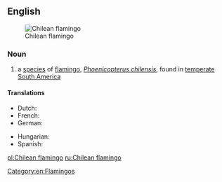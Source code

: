 ==English==
{{wikipedia}}
{{wikispecies|Phoenicopterus chilensis}}
[[File:Phoenicopterus chilensis LoroParqueTenerife chilean flamingo IMG 5181.JPG|thumb|upright|Chilean flamingo]]

===Noun===
{{en-noun|head=[[Chilean]] [[flamingo]]}}

# a [[species]] of [[flamingo]], ''[[Phoenicopterus chilensis]]'', found in [[temperate]] [[South America]]

====Translations====
{{trans-top|a species of flamingo, Phoenicopterus chilensis}}
* Dutch: {{t|nl|Chiliflamingo|m}}
* French: {{t+|fr|flamant du Chili|m}}
* German: {{t|de|Chileflamingo|m}}
{{trans-mid}}
* Hungarian: {{t|hu|chilei flamingó}}
* Spanish: {{t|es|flamenco chileno|m}}
{{trans-bottom}}

[[Category:en:Flamingos]]

[[pl:Chilean flamingo]]
[[ru:Chilean flamingo]]